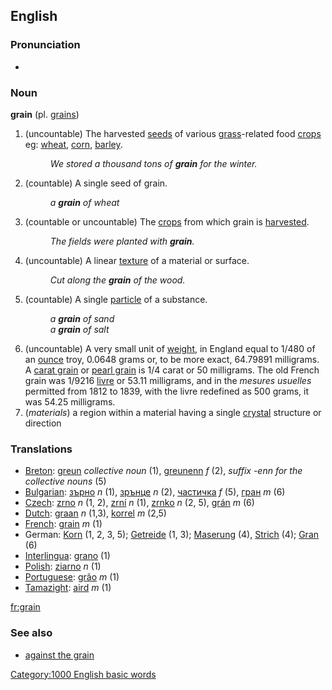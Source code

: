 ==English==
===Pronunciation===
*{{audio|en-us-grain.ogg|Audio (US)}}

=== Noun ===
'''grain''' (pl. [[grains]])
{{wikipedia}}

#(uncountable) The harvested [[seed]]s of various [[grass]]-related food [[crop]]s eg: [[wheat]], [[corn]], [[barley]].  
#:''We stored a thousand tons of '''grain''' for the winter.''
#(countable) A single seed of grain. 
#:''a '''grain''' of wheat''
#(countable or uncountable) The [[crops]] from which grain is [[harvested]]. 
#:''The fields were planted with '''grain'''.''
#(uncountable) A linear [[texture]] of a material or surface. 
#:''Cut along the '''grain''' of the wood.''
#(countable) A single [[particle]] of a substance.  
#:''a '''grain''' of sand''
#:''a '''grain''' of salt''
#(uncountable) A very small unit of [[weight]], in England equal to 1/480 of an [[ounce]] troy, 0.0648 grams or, to be more exact, 64.79891 milligrams. A [[carat grain]] or [[pearl grain]] is 1/4 carat or 50 milligrams.  The old French grain was 1/9216 [[livre]] or 53.11 milligrams, and in the ''mesures usuelles'' permitted from 1812 to 1839, with the livre redefined as 500 grams, it was 54.25 milligrams.
#(''materials'') a region within a material having a single [[crystal]] structure or direction

=== Translations ===
*[[Breton]]: [[greun]] ''collective noun'' (1), [[greunenn]] ''f'' (2), ''suffix -enn for the collective nouns'' (5)
*[[Bulgarian]]: [[зърно]] ''n'' (1), [[зрънце]] ''n'' (2), [[частичка]] ''f'' (5), [[гран]] ''m'' (6)
*[[Czech]]: [[zrno]] ''n'' (1, 2), [[zrní]] ''n'' (1), [[zrnko]] ''n'' (2, 5), [[grán]] ''m'' (6)
*[[Dutch]]: [[graan]] ''n'' (1,3), [[korrel]] ''m'' (2,5)
*[[French]]: [[grain]] ''m'' (1)
*German: [[Korn]] (1, 2, 3, 5); [[Getreide]] (1, 3); [[Maserung]] (4), [[Strich]] (4); [[Gran]] (6)
*[[Interlingua]]: [[grano]] (1)
*[[Polish]]: [[ziarno]] ''n'' (1)
*[[Portuguese]]: [[grão]] ''m'' (1)
*[[Tamazight]]: [[aird]] ''m'' (1)

[[fr:grain]]

===See also===
*[[against the grain]]



[[Category:1000 English basic words]]